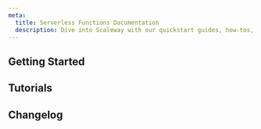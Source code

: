 ```yaml
---
meta:
  title: Serverless Functions Documentation
  description: Dive into Scaleway with our quickstart guides, how-tos, tutorials and more.
---
```


<ProductHeader 
   productName="Serverless Functions"
   productLogo="functions"
   description="Scaleway Serverless Functions allows you to execute your code directly in the cloud without managing infrastructure."
   url="/serverless/functions/quickstart"
   label="Serverless Functions Quickstart"
/>

## Getting Started

<Grid>
    <SummaryCard
        title="Quickstart"
        icon="rocket"
        description="Learn how to create and deploy a Serverless Function in a few steps."
        label="View Quickstart"
        url="/serverless/functions/quickstart/"
    />
    <SummaryCard
        title="Concepts"
        icon="info"
        description="Core concepts that give you a better understanding of Serverless."
        label="View Concepts"
        url="/serverless/functions/concepts/"
    />
    <SummaryCard
        title="How-Tos"
        icon="help-circle-outline"
        description="Learn how to use Serverless Functions using the Scaleway console."
        label="View How-Tos"
        url="/serverless/functions/how-to/"
    />
    <SummaryCard
        title="Additional Content"
        icon="book-open-outline"
        description="Go further with detailed, in-depth information on Serverless Functions."
        label="View Additional Content"
        url="/serverless/functions/reference-content/"
    />
</Grid>

## Tutorials

<Grid>
    <DefaultCard
        title="Deploying Your First Scaleway Functions using Pulumi"
        url="/tutorials/pulumi-functions/"
        label="Read more"
    />
    <DefaultCard
        title="Sending emails with Transactional Email and Serverless Functions using Terraform"
        url="/tutorials/send-emails-with-serverless-and-tem/"
        label="Read more"
    />
    <DefaultCard
        title="Deploying and managing Instances with Terraform and Functions"
        url="/tutorials/manage-instances-with-terraform-and-functions/"
        label="Read more"
    />
    <DefaultCard
        title="Sending emails with Transactional Email and Serverless using the Serverless Framework"
        url="/tutorials/send-emails-tem-serverless-framework/"
        label="Read more"
    />
</Grid>


<ClickableBanner
    productLogo="cli"
    title="Serverless Functions API"
    description="Manage Serverless Functions using the Scaleway API."
    url="https://www.scaleway.com/en/developers/api/serverless-functions/"
    label="Go to Serverless Functions API"
/>

## Changelog

<ChangelogList
    productName="Serverless Functions"
    numberOfChanges={3}
/>